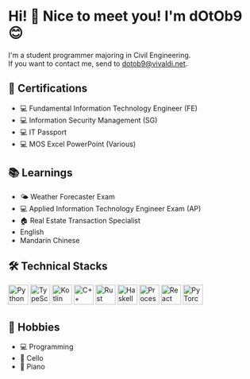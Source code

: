 # Hi! 🙌 Nice to meet you! I'm dOtOb9 😊

I'm a student programmer majoring in Civil Engineering.<br />
If you want to contact me, send to dotob9@vivaldi.net.


## 🏅 Certifications
- 💻 Fundamental Information Technology Engineer (FE)
- 💻 Information Security Management (SG)
- 💻 IT Passport
- 💻 MOS Excel PowerPoint (Various)

## 📚 Learnings
- 🌤️ Weather Forecaster Exam
- 💻 Applied Information Technology Engineer Exam (AP)
- 🏠 Real Estate Transaction Specialist
- English
- Mandarin Chinese

## 🛠️ Technical Stacks

<p align="left" className="flex flex-1 flex-row">
	<a href="https://www.python.org/" target="_blank"><img src="https://raw.githubusercontent.com/devicons/devicon/master/icons/python/python-original.svg" width="40" height="40" alt="Python"/></a>
	<a href="https://www.typescriptlang.org/" target="_blank"><img src="https://raw.githubusercontent.com/devicons/devicon/master/icons/typescript/typescript-original.svg" width="40" height="40" alt="TypeScript"/></a>
	<a href="https://kotlinlang.org/" target="_blank"><img src="https://raw.githubusercontent.com/devicons/devicon/master/icons/kotlin/kotlin-original.svg" width="40" height="40" alt="Kotlin"/></a>
	<a href="https://isocpp.org/" target="_blank"><img src="https://raw.githubusercontent.com/devicons/devicon/master/icons/cplusplus/cplusplus-original.svg" width="40" height="40" alt="C++"/></a>
	<a href="https://www.rust-lang.org/" target="_blank"><img src="https://www.rust-lang.org/logos/rust-logo-blk.svg" width="40" height="40" alt="Rust"/></a>
	<a href="https://www.haskell.org/" target="_blank"><img src="https://raw.githubusercontent.com/devicons/devicon/master/icons/haskell/haskell-original.svg" width="40" height="40" alt="Haskell"/></a>
	<a href="https://processing.org/" target="_blank"><img src="https://raw.githubusercontent.com/devicons/devicon/master/icons/processing/processing-original.svg" width="40" height="40" alt="Processing"/></a>
	<a href="https://react.dev/" target="_blank"><img src="https://raw.githubusercontent.com/devicons/devicon/master/icons/react/react-original.svg" width="40" height="40" alt="React"/></a>
	<a href="https://pytorch.org/" target="_blank"><img src="https://raw.githubusercontent.com/devicons/devicon/master/icons/pytorch/pytorch-original.svg" width="40" height="40" alt="PyTorch"/></a>
</p>

## 🥰 Hobbies
- 💻 Programming
- 🎻 Cello
- 🎹 Piano
